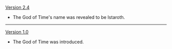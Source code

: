 {{Change History/Header}}
[[Version 2.4]]
* The God of Time's name was revealed to be Istaroth.
----
[[Version 1.0]]
* The God of Time was introduced.